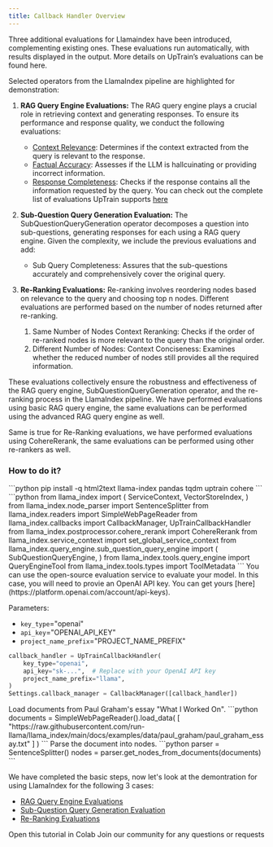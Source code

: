 ```yaml
---
title: Callback Handler Overview
---
```


Three additional evaluations for Llamaindex have been introduced, complementing existing ones. These evaluations run automatically, with results displayed in the output. More details on UpTrain’s evaluations can be found here.

Selected operators from the LlamaIndex pipeline are highlighted for demonstration:

1. **RAG Query Engine Evaluations:**
  The RAG query engine plays a crucial role in retrieving context and generating responses. To ensure its performance and response quality, we conduct the following evaluations:
    * [Context Relevance](/predefined-evaluations/context-awareness/context-relevance): Determines if the context extracted from the query is relevant to the response.
    * [Factual Accuracy](/predefined-evaluations/context-awareness/factual-accuracy): Assesses if the LLM is hallcuinating or providing incorrect information.
    * [Response Completeness](/predefined-evaluations/response-quality/response-completeness): Checks if the response contains all the information requested by the query.
<Info>You can check out the complete list of evaluations UpTrain supports [here](/predefined-evaluations/overview) </Info>

2. **Sub-Question Query Generation Evaluation:**
  The SubQuestionQueryGeneration operator decomposes a question into sub-questions, generating responses for each using a RAG query engine. Given the complexity, we include the previous evaluations and add:
    * Sub Query Completeness: Assures that the sub-questions accurately and comprehensively cover the original query.

3. **Re-Ranking Evaluations:**
  Re-ranking involves reordering nodes based on relevance to the query and choosing top n nodes. Different evaluations are performed based on the number of nodes returned after re-ranking.
    1. Same Number of Nodes
    Context Reranking: Checks if the order of re-ranked nodes is more relevant to the query than the original order.
    2. Different Number of Nodes:
    Context Conciseness: Examines whether the reduced number of nodes still provides all the required information.
  
These evaluations collectively ensure the robustness and effectiveness of the RAG query engine, SubQuestionQueryGeneration operator, and the re-ranking process in the LlamaIndex pipeline.
<Note>
We have performed evaluations using basic RAG query engine, the same evaluations can be performed using the advanced RAG query engine as well.

Same is true for Re-Ranking evaluations, we have performed evaluations using CohereRerank, the same evaluations can be performed using other re-rankers as well.
</Note>

### How to do it?
<Steps>
  <Step title="Install UpTrain and LlamaIndex">
```python
pip install -q html2text llama-index pandas tqdm uptrain cohere
```
  </Step>
  <Step title="Import required libraries">
```python
from llama_index import (
    ServiceContext,
    VectorStoreIndex,
)
from llama_index.node_parser import SentenceSplitter
from llama_index.readers import SimpleWebPageReader
from llama_index.callbacks import CallbackManager, UpTrainCallbackHandler
from llama_index.postprocessor.cohere_rerank import CohereRerank
from llama_index.service_context import set_global_service_context
from llama_index.query_engine.sub_question_query_engine import (
    SubQuestionQueryEngine,
)
from llama_index.tools.query_engine import QueryEngineTool
from llama_index.tools.types import ToolMetadata
```
  </Step>
  <Step title="Setup UpTrain Open-Source Software (OSS)">
  You can use the open-source evaluation service to evaluate your model. In this case, you will need to provie an OpenAI API key. You can get yours [here](https://platform.openai.com/account/api-keys).

Parameters:
* `key_type`="openai"
* `api_key`="OPENAI_API_KEY"
* `project_name_prefix`="PROJECT_NAME_PREFIX"
```python
callback_handler = UpTrainCallbackHandler(
    key_type="openai",
    api_key="sk-...",  # Replace with your OpenAI API key
    project_name_prefix="llama",
)
Settings.callback_manager = CallbackManager([callback_handler])
```
  </Step>
  <Step title="Load and Parse Documents">
  Load documents from Paul Graham's essay "What I Worked On".
  ```python
  documents = SimpleWebPageReader().load_data(
    [
        "https://raw.githubusercontent.com/run-llama/llama_index/main/docs/examples/data/paul_graham/paul_graham_essay.txt"
    ]
)
  ```
  Parse the document into nodes.
```python
parser = SentenceSplitter()
nodes = parser.get_nodes_from_documents(documents)
```
  </Step>
</Steps>

We have completed the basic steps, now let's look at the demontration for using LlamaIndex for the following 3 cases:
* [RAG Query Engine Evaluations](/integrations/framework/llamaindex-methods/callback_handler/rag_query)
* [Sub-Question Query Generation Evaluation](/integrations/framework/llamaindex-methods/callback_handler/subques_query)
* [Re-Ranking Evaluations](/integrations/framework/llamaindex-methods/callback_handler/reranking)


<CardGroup cols={2}>
  <Card
    title="Tutorial"
    href="https://colab.research.google.com/github/run-llama/llama_index/blob/main/docs/examples/callbacks/UpTrainCallback.ipynb"
    icon="infinity"
    color="#808080"
  >
    Open this tutorial in Colab
  </Card>
  <Card
    title="Have Questions?"
    href="https://join.slack.com/t/uptraincommunity/shared_invite/zt-1yih3aojn-CEoR_gAh6PDSknhFmuaJeg"
    icon="slack"
    color="#808080"
  >
    Join our community for any questions or requests
  </Card>
</CardGroup>

